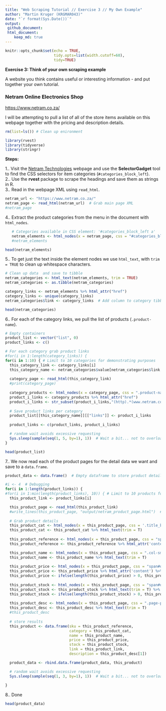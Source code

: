 ```yaml
---
title: "Web Scraping Tutorial // Exercise 3 // My Own Example"
author: "Martin Kruger (KRGMAR043)"
date: "`r format(Sys.Date())`"
output: 
 github_document:
 html_document:  
    keep_md: true 
---
```


```r
knitr::opts_chunk$set(echo = TRUE,
                      tidy.opts=list(width.cutoff=60),
                      tidy=TRUE)
```

**Exercise 3: Think of your own scraping example**  

A website you think contains useful or interesting information - and put together your own tutorial.  



### Netram Online Electronics Shop  
<https://www.netram.co.za/>
\ 

I will be attempting to pull a list of all of the store items available on this webpage together with the pricing and description details.


```r
rm(list=ls()) # Clean up enironment

library(rvest)
library(tidyverse)
library(stringr)

```

__Steps:__  

1.. Visit the [Netram Technologies](https://www.netram.co.za/) webpage and use the **SelectorGadget** tool to find the CSS selectors for item categories (`#categories_block_left`).   
2.. Use the **rvest** package to scrape the headings and save them as strings in R.  
3.. Read in the webpage XML using `read_html`. 

```r

netram_url <- "https://www.netram.co.za/"
netram_page <- read_html(netram_url)  # Grab main page XML
#netram_page

```

4.. Extract the product categories from the menu in the document with `html_nodes`.  

```r
   # Categories available in CSS element: '#categories_block_left a'
   netram_elements <- html_nodes(x = netram_page, css = "#categories_block_left a") 
   #netram_elements

head(netram_elements)
```


5.. To get just the text inside the element nodes we use `html_text`, with `trim = TRUE` to clean up whitespace characters.  

```r
# Clean up data  and save to tibble
netram_categories <- html_text(netram_elements, trim = TRUE) 
netram_categories <- as.tibble(netram_categories)

category_links <- netram_elements %>% html_attr("href")
category_links <- unique(category_links)
netram_categories$link <- category_links  # Add column to category tibble with URL link to page

head(netram_categories)
```


6.. For each of the category links, we pull the list of products (`.product-name`).  

```r

# Empty containers
product_list <- vector("list", 0)
product_links <- c()

# For each category grab product links
#for(i in 1:length(category_links)) {
for(i in 1:10) { # Limit to 10 categories for demonstrating purposes
  this_category_link <- category_links[i]
  this_category_name <- netram_categories$value[netram_categories$link == this_category_link]
  
  category_page <- read_html(this_category_link)
  #print(category_page)
  
  category_products <- html_nodes(x = category_page, css = ".product-name")
  product_i_links <- category_products %>% html_attr("href") 
  product_i_links <- str_subset(product_i_links,"(http).*(www.netram.co.za).*(.html)")
  
  # Save product links per category
  product_list[[this_category_name]][["links"]] <- product_i_links
  
  product_links <- c(product_links, product_i_links)

  # random wait avoids excessive requesting
  Sys.sleep(sample(seq(1, 5, by=1), 1))  # Wait a bit... not to overload the site
}

head(product_list)

```


7.. We now read each of the product pages for the detail data we want and save to a `data.frame`.  

```r

product_data <- data.frame()  # Empty dataframe to store product details

#i <- 4  # Debugging
for(i in 1:length(product_links)) {
#for(i in 1:min(length(product_links), 10)) { # Limit to 10 products for demonstrating purposes
  this_product_link <- product_links[i]

  this_product_page <- read_html(this_product_link)
  #write_lines(this_product_page, "output/netram_product_page.html")  # Debugging..
  
  # Grab product details
  this_product_cat <- html_nodes(x = this_product_page, css = '.title_block')
  this_product_cat <- this_product_cat %>% html_text(trim = T)
  
  this_product_reference <- html_nodes(x = this_product_page, css = "span.editable[itemprop*='sku']")
  this_product_reference <- this_product_reference %>% html_attr('content')

  this_product_name <- html_nodes(x = this_product_page, css = ".col-sm-4 h1[itemprop*='name']")
  this_product_name <- this_product_name %>% html_text(trim = T)
  
  this_product_price <- html_nodes(x = this_product_page, css = "span#our_price_display[itemprop*='price']")
  this_product_price <- this_product_price %>% html_attr('content') %>% as.numeric()
  this_product_price <- ifelse(length(this_product_price) > 0, this_product_price, NA)
 
  this_product_stock <- html_nodes(x = this_product_page, css = "span#quantityAvailable")
  this_product_stock <- this_product_stock %>% html_text(trim = T) %>% as.numeric()
  this_product_stock <- ifelse(length(this_product_stock) > 0, this_product_stock, NA)
  
  this_product_desc <- html_nodes(x = this_product_page, css = ".page-product-box .rte")
  this_product_desc <- this_product_desc %>% html_text(trim = T)
  #this_product_desc
  
  # store results
  this_product <- data.frame(sku = this_product_reference,
                             category = this_product_cat,
                             name = this_product_name, 
                             price = this_product_price, 
                             stock = this_product_stock,
                             link = this_product_link,
                             description = this_product_desc[1])

  product_data <- rbind.data.frame(product_data, this_product)

  # random wait avoids excessive requesting
  Sys.sleep(sample(seq(1, 3, by=1), 1))  # Wait a bit... not to overload the site
  
}

```

8.. Done  

```r
head(product_data)
```


